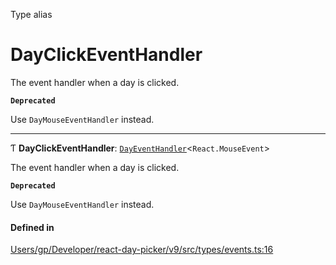 <SectionTitle>Type alias</SectionTitle>

# DayClickEventHandler

<Description>

The event handler when a day is clicked.

**`Deprecated`**

Use `DayMouseEventHandler` instead.

</Description>

---

Ƭ **DayClickEventHandler**: [`DayEventHandler`](/api/types/DayEventHandler.md)\<`React.MouseEvent`\>

The event handler when a day is clicked.

**`Deprecated`**

Use `DayMouseEventHandler` instead.

#### Defined in

[Users/gp/Developer/react-day-picker/v9/src/types/events.ts:16](https://github.com/gpbl/react-day-picker/blob/4d332a01b/src/types/events.ts#L16)
